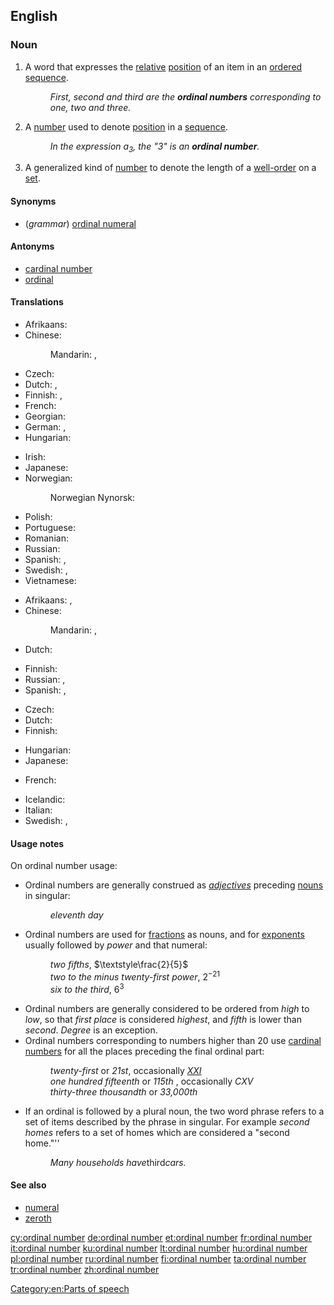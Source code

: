 ==English==
{{wikipedia}}

===Noun===
{{en-noun|head=[[ordinal]] [[number]]}}

# {{context|grammar|lang=en}} A word that expresses the [[relative]] [[position]] of an item in an [[ordered]] [[sequence]].
#: ''First, second and third are the '''ordinal numbers''' corresponding to one, two and three.''
# {{context|arithmetic|lang=en}} A [[number]] used to denote [[position]] in a [[sequence]].
#: ''In the expression a<sub>3</sub>, the "3" is an '''ordinal number'''.''
# {{context|mathematics|lang=en}} A generalized kind of [[number]] to denote the length of a [[well-order]] on a [[set]].

====Synonyms====
* (''grammar'') [[ordinal numeral]]

====Antonyms====
* [[cardinal number]]
* [[ordinal]]

====Translations====
{{trans-top|grammar: word used to denote relative position in a sequence}}
* Afrikaans: {{t-check|af|rangtelwoord}}
* Chinese:
*: Mandarin: {{t+check|cmn|順序數|sc=Hani}}, {{t-check|cmn|顺序数|tr=shùnxùshù|sc=Hani}}
* Czech: {{t-check|cs|řadová číslovka|f}}
* Dutch: {{t-check|nl|ranggetal|n}}, {{t+check|nl|rangtelwoord|n}}
* Finnish: {{t+|fi|järjestysluku}}, {{t+|fi|ordinaaliluku}}
* French: {{t-check|fr|nombre ordinal|m}}
* Georgian: {{t|ka|რიგითი რიცხვითი სახელი|sc=Geor}}
* German: {{t+check|de|Ordinalzahl|f}}, {{t+check|de|Ordnungszahl|f}}
* Hungarian: {{t+check|hu|sorszámnév}}
{{trans-mid}}
* Irish: {{t-check|ga|orduimhir|f}}
* Japanese: {{t-check|ja|序数詞|tr=じょすうし, josūshi}}
* Norwegian: {{t+check|no|ordenstall|n}}
*: Norwegian Nynorsk: {{t-check|nn|rekkjetal|n}}
* Polish: {{t|pl|liczebnik porządkowy|m}}
* Portuguese: {{t|pt|[[número]] [[ordinal]]|m}}
* Romanian: {{t-check|ro|număr ordinal|n}}
* Russian: {{t+check|ru|порядковое числительное|n|tr=porjádkovoje čislítel’noje}}
* Spanish: {{t-check|es|ordinal|m}}, {{t-check|es|adjetivo ordinal|m}}
* Swedish: {{t+check|sv|ordningstal}}, {{t-check|sv|ordinaltal}}
* Vietnamese: {{t-check|vi|số thứ tự}}
{{trans-bottom}}

{{trans-top|arithmetic: number used to denote position in a sequence}}
* Afrikaans: {{t-check|af|ranggetal}}, {{t-check|af|ordinale getal}}
* Chinese:
*: Mandarin: {{t-check|cmn|序數|sc=Hani}}, {{t+check|cmn|序数|tr=xùshù|sc=Hani}}
* Dutch: {{t-check|nl|ranggetal|n}}
{{trans-mid}}
* Finnish: {{t+|fi|järjestysluku}}
* Russian: {{t+check|ru|порядковый номер|m|tr=porjádkovyj nómer}}, {{t+check|ru|номер|m|tr=nómer}}
* Spanish: {{t-check|es|ordinal|m}}, {{t+check|es|número ordinal|m}}
{{trans-bottom}}

{{trans-top|generalized kind of number to denote the length of a well-order on a set}}
* Czech: {{t|cs|ordinální číslo|n}}
* Dutch: {{t|nl|ranggetal|n}}
* Finnish: {{t|fi|ordinaali}}
{{trans-mid}}
* Hungarian: {{t+|hu|rendszám}}
* Japanese: {{t|ja|順序数|tr=じゅんじょすう, junjosū|sc=Jpan}}
{{trans-bottom}}

{{checktrans-top}}
* French: {{t+check|fr|ordinal|m}}
{{trans-mid}}
* Icelandic: {{t+check|is|raðtala|f}}
* Italian: {{t-check|it|numero ordinale|m}}
* Swedish: {{t+check|sv|ordningstal}}, {{t-check|sv|ordinaltal}}
{{trans-bottom}}

====Usage notes====
On ordinal number usage:
* Ordinal numbers are generally construed as ''[[adjective]]s'' preceding {{context|countable|lang=en}} [[noun]]s in singular:
*: ''eleventh day''
* Ordinal numbers are used for [[fraction]]s as {{context|countable|lang=en}} nouns, and for [[exponent]]s usually followed by ''power'' and that numeral:
*: ''two fifths'', <math>\textstyle\frac{2}{5}</math>
*: ''two to the minus twenty-first power'', <math>2^{-21}</math>
*: ''six to the third'', <math>6^3</math>
* Ordinal numbers are generally considered to be ordered from ''high'' to ''low'', so that ''first place'' is considered ''highest'', and ''fifth'' is lower than ''second''. ''Degree'' is an exception.
* Ordinal numbers corresponding to numbers higher than 20 use [[cardinal number]]s for all the places preceding the final ordinal part:
*: ''twenty-first'' or ''21st'', occasionally ''[[XXI]]''
*: ''one hundred fifteenth'' or ''115th'' , occasionally ''CXV''
*: ''thirty-three thousandth'' or ''33,000th''
* If an ordinal is followed by a plural noun, the two word phrase refers to a set of items described by the phrase in singular. For example ''second homes'' refers to a set of homes which are considered a "second home."''
*: ''Many households have ''third'' cars.''

====See also====
* [[numeral]]
* [[zeroth]]

[[Category:en:Parts of speech]]

[[cy:ordinal number]]
[[de:ordinal number]]
[[et:ordinal number]]
[[fr:ordinal number]]
[[it:ordinal number]]
[[ku:ordinal number]]
[[lt:ordinal number]]
[[hu:ordinal number]]
[[pl:ordinal number]]
[[ru:ordinal number]]
[[fi:ordinal number]]
[[ta:ordinal number]]
[[tr:ordinal number]]
[[zh:ordinal number]]